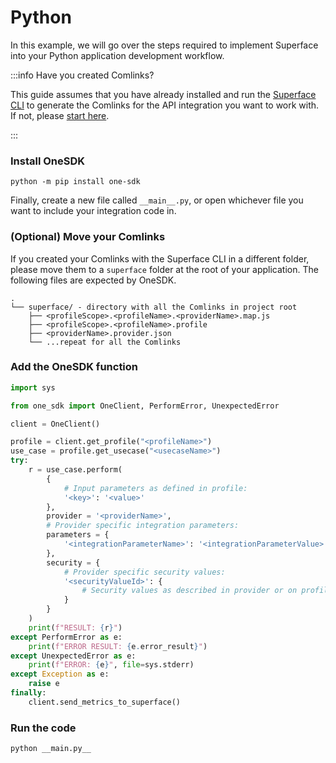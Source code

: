 # Python

In this example, we will go over the steps required to implement Superface into your Python application development workflow.

:::info Have you created Comlinks?

This guide assumes that you have already
installed and run the [Superface CLI](../introduction/quick-start.mdx) to generate the Comlinks for the API
integration you want to work with. If not, please [start
here](../introduction/quick-start).

:::

<div class="count-steps-h3">

### Install OneSDK

```shell
python -m pip install one-sdk
```

Finally, create a new file called `__main__.py`, or open whichever file you want to include your integration code in.

### (Optional) Move your Comlinks

If you created your Comlinks with the Superface CLI in a different folder, please move them to a `superface` folder at the root of your application. The following files are expected by OneSDK.

```text
.
└── superface/ - directory with all the Comlinks in project root
    ├── <profileScope>.<profileName>.<providerName>.map.js
    ├── <profileScope>.<profileName>.profile
    ├── <providerName>.provider.json
    └── ...repeat for all the Comlinks
```

### Add the OneSDK function

```python title="__main__.py"
import sys

from one_sdk import OneClient, PerformError, UnexpectedError

client = OneClient()

profile = client.get_profile("<profileName>")
use_case = profile.get_usecase("<usecaseName>")
try:
    r = use_case.perform(
        {
            # Input parameters as defined in profile:
            '<key>': '<value>'
        },
        provider = '<providerName>',
        # Provider specific integration parameters:
        parameters = {
            '<integrationParameterName>': '<integrationParameterValue>'
        },
        security = {
            # Provider specific security values:
            '<securityValueId>': {
                # Security values as described in provider or on profile page
            }
        }
    )
    print(f"RESULT: {r}")
except PerformError as e:
    print(f"ERROR RESULT: {e.error_result}")
except UnexpectedError as e:
    print(f"ERROR: {e}", file=sys.stderr)
except Exception as e:
    raise e
finally:
    client.send_metrics_to_superface()
```

### Run the code

```shell
python __main.py__
```

</div>
